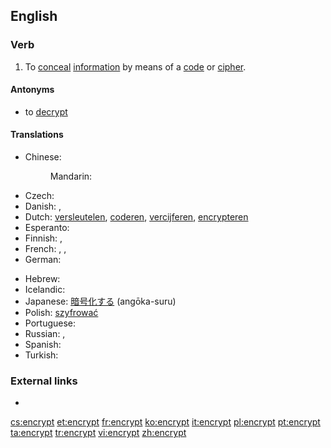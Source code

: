 ==English==

===Verb===
{{en-verb}}

# To [[conceal]] [[information]] by means of a [[code]] or [[cipher]].

====Antonyms====
* to [[decrypt]]

====Translations====
{{trans-top|to conceal information by means of a code or cipher}}
* Chinese:
*: Mandarin: {{tø|cmn|加密|tr=jiāmì|sc=Hans}}
* Czech: {{t-|cs|zašifrovat}}
* Danish: {{t|da|kryptere}}, {{t|da|enkryptere}}
* Dutch: [[versleutelen]], [[coderen]], [[vercijferen]], [[encrypteren]]
* Esperanto: {{t|eo|ĉifri}}
* Finnish: {{t-|fi|kryptata}}, {{t+|fi|salata}}
* French: {{t+|fr|coder}}, {{t+|fr|chiffrer}}, {{t+|fr|crypter}}
* German: {{t-|de|verschlüsseln}}
{{trans-mid}}
* Hebrew: {{t|he|הצפין}}
* Icelandic: {{t-|is|dulrita}}
* Japanese: [[暗号化する]] (angōka-suru)
* Polish: [[szyfrować]]
* Portuguese: {{t+|pt|encriptar}}
* Russian: {{t|ru|шифровать|tr=šifrovát'}} {{impf}}, {{t|ru|зашифровать|tr=zašifrovát'}} {{pf.}}
* Spanish: {{t+|es|cifrar}}
* Turkish: {{t+|tr|şifrelemek}}
{{trans-bottom}}

===External links===
* {{pedia}}

[[cs:encrypt]]
[[et:encrypt]]
[[fr:encrypt]]
[[ko:encrypt]]
[[it:encrypt]]
[[pl:encrypt]]
[[pt:encrypt]]
[[ta:encrypt]]
[[tr:encrypt]]
[[vi:encrypt]]
[[zh:encrypt]]